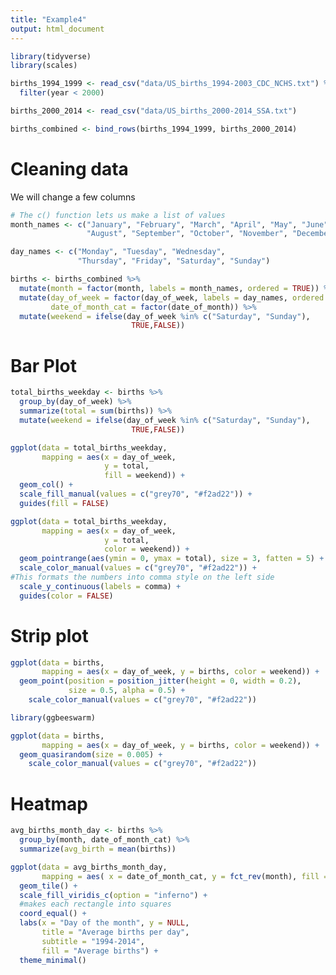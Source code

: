 ---
title: "Example4"
output: html_document
---

```{r load-library-data, message=FALSE, warning=FALSE}
library(tidyverse)
library(scales)

births_1994_1999 <- read_csv("data/US_births_1994-2003_CDC_NCHS.txt") %>% 
  filter(year < 2000)

births_2000_2014 <- read_csv("data/US_births_2000-2014_SSA.txt")

births_combined <- bind_rows(births_1994_1999, births_2000_2014)
```

# Cleaning data

We will change a few columns

```{r Cleaning Data}
# The c() function lets us make a list of values
month_names <- c("January", "February", "March", "April", "May", "June", "July",
                 "August", "September", "October", "November", "December")

day_names <- c("Monday", "Tuesday", "Wednesday", 
               "Thursday", "Friday", "Saturday", "Sunday")

births <- births_combined %>% 
  mutate(month = factor(month, labels = month_names, ordered = TRUE)) %>%
  mutate(day_of_week = factor(day_of_week, labels = day_names, ordered = TRUE),
         date_of_month_cat = factor(date_of_month)) %>% 
  mutate(weekend = ifelse(day_of_week %in% c("Saturday", "Sunday"), 
                           TRUE,FALSE))
```

# Bar Plot
```{r Bar Plot}
total_births_weekday <- births %>% 
  group_by(day_of_week) %>% 
  summarize(total = sum(births)) %>% 
  mutate(weekend = ifelse(day_of_week %in% c("Saturday", "Sunday"), 
                           TRUE,FALSE))

ggplot(data = total_births_weekday,
       mapping = aes(x = day_of_week,
                     y = total,
                     fill = weekend)) +
  geom_col() +
  scale_fill_manual(values = c("grey70", "#f2ad22")) +
  guides(fill = FALSE)
```

```{r PointRange Plot}
ggplot(data = total_births_weekday,
       mapping = aes(x = day_of_week,
                     y = total,
                     color = weekend)) +
  geom_pointrange(aes(ymin = 0, ymax = total), size = 3, fatten = 5) +
  scale_color_manual(values = c("grey70", "#f2ad22")) +
#This formats the numbers into comma style on the left side
  scale_y_continuous(labels = comma) +
  guides(color = FALSE)
```

# Strip plot
```{r Strip Plot}
ggplot(data = births,
       mapping = aes(x = day_of_week, y = births, color = weekend)) +
  geom_point(position = position_jitter(height = 0, width = 0.2),
             size = 0.5, alpha = 0.5) +
    scale_color_manual(values = c("grey70", "#f2ad22")) 
```
```{r BeeSwarm Plot}
library(ggbeeswarm)

ggplot(data = births,
       mapping = aes(x = day_of_week, y = births, color = weekend)) +
  geom_quasirandom(size = 0.005) +
    scale_color_manual(values = c("grey70", "#f2ad22")) 
```

# Heatmap

```{r Heatmap}
avg_births_month_day <- births %>% 
  group_by(month, date_of_month_cat) %>% 
  summarize(avg_birth = mean(births))

ggplot(data = avg_births_month_day,
       mapping = aes( x = date_of_month_cat, y = fct_rev(month), fill = avg_birth)) +
  geom_tile() +
  scale_fill_viridis_c(option = "inferno") +
  #makes each rectangle into squares
  coord_equal() +
  labs(x = "Day of the month", y = NULL,
       title = "Average births per day",
       subtitle = "1994-2014",
       fill = "Average births") +
  theme_minimal()
```

